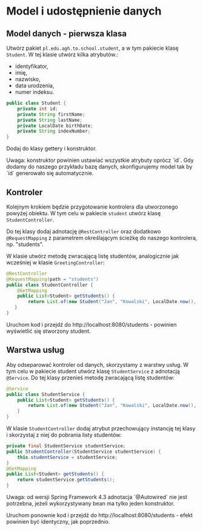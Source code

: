 

# Model i udostępnienie danych

## Model danych - pierwsza klasa

Utwórz pakiet `pl.edu.agh.to.school.student`, a w tym pakiecie klasę `Student`. W tej klasie utwórz kilka atrybutów.:
- identyfikator,
- imię,
- nazwisko,
- data urodzenia,
- numer indeksu.

```java
public class Student {
    private int id;
    private String firstName;
    private String lastName;
    private LocalDate birthDate;
    private String indexNumber;
}
```

Dodaj do klasy gettery i konstruktor. 

 
<Callout type="info" emoji="ℹ️">
    Uwaga: konstruktor powinien ustawiać wszystkie atrybuty oprócz `id`. Gdy dodamy do naszego przykładu bazę danych, skonfigurujemy model tak by `id` generowało się automatycznie.
</Callout>

## Kontroler

Kolejnym krokiem będzie przygotowanie kontrolera dla utworzonego powyżej obiektu. W tym celu w pakiecie `student` utwórz klasę `StudentController`.

Do tej klasy dodaj adnotację `@RestController` oraz dodatkowo `@RequestMapping` z parametrem określającym ścieżkę do naszego kontrolera, np. "students".

W klasie utwórz metodę zwracającą listę studentów, analogicznie jak wcześniej w klasie `GreetingController`:

```java
@RestController
@RequestMapping(path = "students")
public class StudentController {
    @GetMapping
    public List<Student> getStudents() {
        return List.of(new Student("Jan", "Kowalski", LocalDate.now(), "123456"));
   }
}
```

Uruchom kod i przejdź do http://localhost:8080/students - powinien wyświetlić się stworzony student.

## Warstwa usług

Aby odseparować kontroler od danych, skorzystamy z warstwy usług. W tym celu w pakiecie student utwórz klasę `StudentService` z adnotacją `@Service`. Do tej klasy przenieś metodę zwracającą listę studentów:

```java
@Service
public class StudentService {
    public List<Student> getStudents() {
        return List.of(new Student("Jan", "Kowalski", LocalDate.now(), "123456"));
    }
}
```

W klasie `StudentController` dodaj atrybut przechowujący instancję tej klasy i skorzystaj z niej do pobrania listy studentów:

```java
private final StudentService studentService;
public StudentController(StudentService studentService) {
    this.studentService = studentService;
}
@GetMapping
public List<Student> getStudents() {
    return studentService.getStudents();
}
```

<Callout type="info" emoji="ℹ️">
Uwaga: od wersji Spring Framework 4.3 adnotacja `@Autowired` nie jest potrzebna, jeżeli wykorzystywany bean ma tylko jeden konstruktor.
</Callout>

Uruchom ponownie kod i przejdź do http://localhost:8080/students - efekt powinien być identyczny, jak poprzednio.